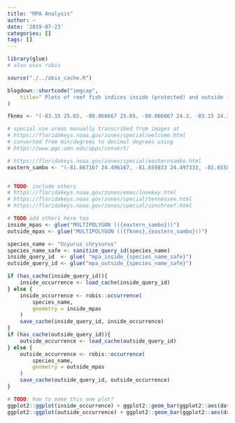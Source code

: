 ```yaml
---
title: "MPA Analysis"
author: ~
date: '2019-07-23'
categories: []
tags: []
---
```


```r
library(glue)
# also uses robis

source("./../obis_cache.R")
```


```r
blogdown::shortcode("imgcap",
    title=" Plots of reef fish indices inside (protected) and outside (not protected) no take marine zones across years in the Florida Keys. The units for panel A are abundance (number of individuals), panel B is kilograms per 40,000 km2, panel C is units ranging from 0 (maximally uneven) to 1 (maximally even), and panels D-G are in units of effective number of species. From Hepner, M. E. (2017). Reef Fish Biodiversity in the Florida Keys National Marine Sanctuary.", src="mhepner_fig6.png"
)
```

```r
fknms <- "(-83.15 25.65, -80.066667 25.65, -80.066667 24.3, -83.15 24.3, -83.15 25.65)"

# special use areas manually transcribed from images at
# https://floridakeys.noaa.gov/zones/special/welcome.html
# converted from min/degrees to decimal degrees using
# https://www.pgc.umn.edu/apps/convert/

# https://floridakeys.noaa.gov/zones/special/easternsambo.html
eastern_sambo <- "(-81.667167 24.496167, -81.659833 24.497333, -81.655833 24.4925, -81.666 24.4895, -81.667167 24.496167)"


# TODO: include others
# https://floridakeys.noaa.gov/zones/emas/looekey.html
# https://floridakeys.noaa.gov/zones/special/tennessee.html
# https://floridakeys.noaa.gov/zones/special/conchreef.html

# TODO add others here too
inside_mpas <- glue("MULTIPOLYGON (({eastern_sambo}))")
outside_mpas <- glue("MULTIPOLYGON (({fknms},{eastern_sambo}))")
```

```r
species_name <- "Ocyurus chrysurus"
species_name_safe <- sanitize_query_id(species_name)
inside_query_id  <- glue( "mpa_inside_{species_name_safe}")
outside_query_id <- glue("mpa_outside_{species_name_safe}")

if (has_cache(inside_query_id)){
    inside_occurrence <- load_cache(inside_query_id)
} else {
    inside_occurrence <- robis::occurrence(
        species_name,
        geometry = inside_mpas
    )
    save_cache(inside_query_id, inside_occurrence)
}
if (has_cache(outside_query_id)){
    outside_occurrence <- load_cache(outside_query_id)
} else {
    outside_occurrence <- robis::occurrence(
        species_name,
        geometry = outside_mpas
    )
    save_cache(outside_query_id, outside_occurrence)
}
```

```r
# TODO: how to make this one plot?
ggplot2::ggplot(inside_occurrence) + ggplot2::geom_bar(ggplot2::aes(date_year), width = 1)
ggplot2::ggplot(outside_occurrence) + ggplot2::geom_bar(ggplot2::aes(date_year), width = 1)
```
